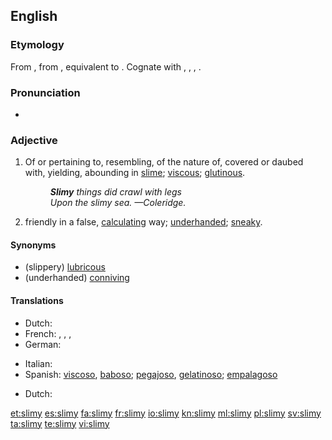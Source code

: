 ==English==

===Etymology===
From {{etyl|enm}}, from {{etyl|ang}} {{term|slimig|slīmiġ|slimy|lang=ang}}, equivalent to {{suffix|slime|y}}. Cognate with {{etyl|nl|-}} {{term|slijmig|lang=nl}}, {{term|slijmerig||slimy|lang=nl}}, {{etyl|de|-}} {{term|schleimig||slimy|lang=de}}, {{etyl|sv|-}} {{term|slemmig||slimy|lang=sv}}.

===Pronunciation===
* {{IPA|/ˈslaɪ.mi/}}
*: {{rhymes|aɪmi}}

===Adjective===
{{en-adj|slimier|slimiest}}

# Of or pertaining to, resembling, of the nature of, covered or daubed with, yielding, abounding in [[slime]]; [[viscous]]; [[glutinous]].
#: '''''Slimy''' things did crawl with legs ''
#: ''Upon the slimy sea. &mdash;Coleridge.''
# {{slang|figuratively}} friendly in a false, [[calculating]] way; [[underhanded]]; [[sneaky]].

====Synonyms====
* (slippery) [[lubricous]]
* (underhanded) [[conniving]]

====Translations====
{{trans-top|glutinous}}
* Dutch: {{t+|nl|slijmig}}
* French: {{t|fr|visqueux|m}}, {{t|fr|visqueuse|f}}, {{t|fr|gluant|m}}, {{t|fr|gluante|f}}
* German: {{t-|de|schleimig}}
{{trans-mid}}
* Italian: {{t+|it|viscido}}
* Spanish: [[viscoso]], [[baboso]]; [[pegajoso]], [[gelatinoso]]; [[empalagoso]]
{{trans-bottom}}

{{trans-top|underhanded}}
* Dutch: {{t+|nl|achterbaks}}
{{trans-mid}}
{{trans-bottom}}

[[et:slimy]]
[[es:slimy]]
[[fa:slimy]]
[[fr:slimy]]
[[io:slimy]]
[[kn:slimy]]
[[ml:slimy]]
[[pl:slimy]]
[[sv:slimy]]
[[ta:slimy]]
[[te:slimy]]
[[vi:slimy]]